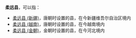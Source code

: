 '''柔远县'''，可以指：
*[[柔远县_(新疆)|柔远县 (新疆)]]，唐朝时设置的县，在今新疆维吾尔自治区境内
*[[柔远县_(越南)|柔远县 (越南)]]，唐朝时设置的县，在今越南境内
*[[柔远县_(金朝)|柔远县 (金朝)]]，金朝时设置的县，在今河北境内

{{Disambig|cat=三字亚洲县名消歧义|R}}